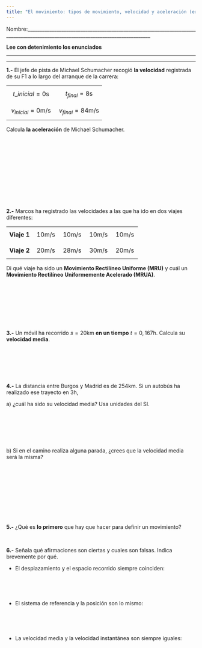 ```yaml
---
title: "El movimiento: tipos de movimiento, velocidad y aceleración (extra)"
---
```


Nombre:\_\_\_\_\_\_\_\_\_\_\_\_\_\_\_\_\_\_\_\_\_\_\_\_\_\_\_\_\_\_\_\_\_\_\_\_\_\_\_\_\_\_\_\_\_\_\_\_\_\_\_\_\_\_\_\_\_\_\_\_\_\_\_\_\_\_\_\_\_\_\_\_\_\_\_\_\_\_\_\_\_\_\_\_\_\_\_\_\_\_\_\_\_\_\_\_\_\_\_\_\_\_\_\_\_\_\_\_\_\_\_\_\_\_\_\_\_\_\_\_\_\_\_\_\_\_\_\_\_\_

**Lee con detenimiento los enunciados**

------------------------------------------------------------------------

------------------------------------------------------------------------

**1.-** El jefe de pista de Michael Schumacher recogió **la velocidad** registrada de su F1 a lo largo del arranque de la carrera:

|                                  |                                                                                              |
|-------------------------------------|-----------------------------------|
| $$                               
   t\_{inicial} =0 \text{s}        
   $$                              | $$                                                                                           
                                                                                                     t_{final} =8 \text{s}        
                                                                                                   $$                             |
| $$                               
   v_{inicial} = 0 \text{m/s}      
   $$                              | $$                                                                                           
                                                                                                   v_{final} = 84 \text{m/s}      
                                                                                                   $$                             |

Calcula **la aceleración** de Michael Schumacher.

<br>

<br>

<br>

<br>

<br>

<br>

**2.-** Marcos ha registrado las velocidades a las que ha ido en dos viajes diferentes:

|             |                                                 |                                                                                                  |                                                                                                                                                                   |                                                                                                                                                                                                                                                    |
|---------------|---------------|---------------|---------------|---------------|
| **Viaje 1** | $$                                              
                                             10 \text{m/s}      
                                             $$                 | $$                                                                                               
                                                                                                                                                10 \text{m/s}      
                                                                                                                                                $$                 | $$                                                                                                                                                                
                                                                                                                                                                                                                                                                                                                    10 \text{m/s}      
                                                                                                                                                                                                                                                                                                                    $$                 | $$                                                                                                                                                                                                                                                 
                                                                                                                                                                                                                                                                                                                                                                                                                                                                                                                                                                         10 \text{m/s}      
                                                                                                                                                                                                                                                                                                                                                                                                                                                                                                                                                                         $$                 |
| **Viaje 2** | $$                                              
                                             20 \text{m/s}      
                                             $$                 | $$                                                                                               
                                                                                                                                                28 \text{m/s}      
                                                                                                                                                $$                 | $$                                                                                                                                                                
                                                                                                                                                                                                                                                                                                                    30 \text{m/s}      
                                                                                                                                                                                                                                                                                                                    $$                 | $$                                                                                                                                                                                                                                                 
                                                                                                                                                                                                                                                                                                                                                                                                                                                                                                                                                                         20 \text{m/s}      
                                                                                                                                                                                                                                                                                                                                                                                                                                                                                                                                                                         $$                 |

Di qué viaje ha sido un **Movimiento Rectilíneo Uniforme (MRU)** y cuál un **Movimiento Rectilíneo Uniformemente Acelerado (MRUA)**.

<br>

<br>

<br>

<br>

**3.-** Un móvil ha recorrido $s=20 \text{km}$ **en un tiempo** $t=0,167 \text{h}$. Calcula su **velocidad media**.

<br>

<br>

<br>

**4.-** La distancia entre Burgos y Madrid es de $254$km. Si un autobús ha realizado ese trayecto en $3$h,

a\) ¿cuál ha sido su velocidad media? Usa unidades del SI.

<br>

<br>

<br>

b\) Si en el camino realiza alguna parada, ¿crees que la velocidad media será la misma?

<br>

<br>

<br>

<br>

<br>

**5.-** ¿Qué es **lo primero** que hay que hacer para definir un movimiento?

<br>

**6.-** Señala qué afirmaciones son ciertas y cuales son falsas. Indica brevemente por qué.

-   El desplazamiento y el espacio recorrido siempre coinciden:

<br>

<br>

-   El sistema de referencia y la posición son lo mismo:

<br>

<br>

-   La velocidad media y la velocidad instantánea son siempre iguales:

<br>

<br>